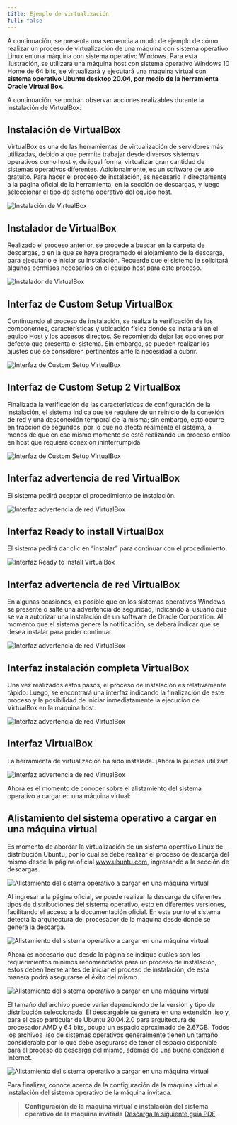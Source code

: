 ```yaml
---
title: Ejemplo de virtualización
full: false
---
```


A continuación, se presenta una secuencia a modo de ejemplo de cómo realizar un proceso de virtualización de una máquina con sistema operativo Linux en una máquina con sistema operativo Windows. Para esta ilustración, se utilizará una máquina host con sistema operativo Windows 10 Home de 64 bits, se virtualizará y ejecutará una máquina virtual con **sistema operativo Ubuntu desktop 20.04, por medio de la herramienta Oracle Virtual Box**.

A continuación, se podrán observar acciones realizables durante la instalación de VirtualBox:

## Instalación de VirtualBox

VirtualBox es una de las herramientas de virtualización de servidores más utilizadas, debido a que permite trabajar desde diversos sistemas operativos como host y, de igual forma, virtualizar gran cantidad de sistemas operativos diferentes. Adicionalmente, es un software de uso gratuito. Para hacer el proceso de instalación, es necesario ir directamente a la página oficial de la herramienta, en la sección de descargas, y luego seleccionar el tipo de sistema operativo del equipo host.

![Instalación de VirtualBox](/images/virtualizacion/013.jpg)

## Instalador de VirtualBox

Realizado el proceso anterior, se procede a buscar en la carpeta de descargas, o en la que se haya programado el alojamiento de la descarga, para ejecutarlo e iniciar su instalación. Recuerde que el sistema le solicitará algunos permisos necesarios en el equipo host para este proceso.

![Instalador de VirtualBox](/images/virtualizacion/014.jpg)

## Interfaz de Custom Setup VirtualBox

Continuando el proceso de instalación, se realiza la verificación de los componentes, características y ubicación física donde se instalará en el equipo Host y los accesos directos. Se recomienda dejar las opciones por defecto que presenta el sistema. Sin embargo, se pueden realizar los ajustes que se consideren pertinentes ante la necesidad a cubrir.

![Interfaz de Custom Setup VirtualBox](/images/virtualizacion/015.jpg)

## Interfaz de Custom Setup 2 VirtualBox

Finalizada la verificación de las características de configuración de la instalación, el sistema indica que se requiere de un reinicio de la conexión de red y una desconexión temporal de la misma; sin embargo, esto ocurre en fracción de segundos, por lo que no afecta realmente el sistema, a menos de que en ese mismo momento se esté realizando un proceso crítico en host que requiera conexión ininterrumpida.

![Interfaz de Custom Setup VirtualBox](/images/virtualizacion/016.jpg)

## Interfaz advertencia de red VirtualBox

El sistema pedirá aceptar el procedimiento de instalación.

![Interfaz advertencia de red VirtualBox](/images/virtualizacion/017.jpg)

## Interfaz Ready to install VirtualBox

El sistema pedirá dar clic en “instalar” para continuar con el procedimiento.

![Interfaz Ready to install VirtualBox](/images/virtualizacion/018.jpg)

## Interfaz advertencia de red VirtualBox

En algunas ocasiones, es posible que en los sistemas operativos Windows se presente o salte una advertencia de seguridad, indicando al usuario que se va a autorizar una instalación de un software de Oracle Corporation. Al momento que el sistema genere la notificación, se deberá indicar que se desea instalar para poder continuar.

![Interfaz advertencia de red VirtualBox](/images/virtualizacion/019.png)

## Interfaz instalación completa VirtualBox

Una vez realizados estos pasos, el proceso de instalación es relativamente rápido. Luego, se encontrará una interfaz indicando la finalización de este proceso y la posibilidad de iniciar inmediatamente la ejecución de VirtualBox en la máquina host.

![Interfaz advertencia de red VirtualBox](/images/virtualizacion/020.jpg)

## Interfaz VirtualBox

La herramienta de virtualización ha sido instalada. ¡Ahora la puedes utilizar!

![Interfaz advertencia de red VirtualBox](/images/virtualizacion/021.jpg)

Ahora es el momento de conocer sobre el alistamiento del sistema operativo a cargar en una máquina virtual:

## Alistamiento del sistema operativo a cargar en una máquina virtual

Es momento de abordar la virtualización de un sistema operativo Linux de distribución Ubuntu, por lo cual se debe realizar el proceso de descarga del mismo desde la página oficial www.ubuntu.com, ingresando a la sección de descargas.

![Alistamiento del sistema operativo a cargar en una máquina virtual](/images/virtualizacion/022.jpg)

Al ingresar a la página oficial, se puede realizar la descarga de diferentes tipos de distribuciones del sistema operativo, esto en diferentes versiones, facilitando el acceso a la documentación oficial. En este punto el sistema detecta la arquitectura del procesador de la máquina desde donde se genera la descarga.

![Alistamiento del sistema operativo a cargar en una máquina virtual](/images/virtualizacion/023.jpg)

Ahora es necesario que desde la página se indique cuáles son los requerimientos mínimos recomendados para un proceso de instalación, estos deben leerse antes de iniciar el proceso de instalación, de esta manera podrá asegurarse el éxito del mismo.

![Alistamiento del sistema operativo a cargar en una máquina virtual](/images/virtualizacion/024.jpg)

El tamaño del archivo puede variar dependiendo de la versión y tipo de distribución seleccionada. El descargable se genera en una extensión .iso y, para el caso particular de Ubuntu 20.04.2.0 para arquitectura de procesador AMD y 64 bits, ocupa un espacio aproximado de 2.67GB. Todos los archivos .iso de sistemas operativos generalmente tienen un tamaño considerable por lo que debe asegurarse de tener el espacio disponible para el proceso de descarga del mismo, además de una buena conexión a Internet.

![Alistamiento del sistema operativo a cargar en una máquina virtual](/images/virtualizacion/025.svg)

Para finalizar, conoce acerca de la configuración de la máquina virtual e instalación del sistema operativo de la máquina invitada.

>**Configuración de la máquina virtual e instalación del sistema operativo de la máquina invitada**
[Descarga la siguiente guía PDF](https://zajuna.sena.edu.co/Repositorio/Titulada/institution/SENA/Tecnologia/228118/Contenido/OVA/CF43//downloads/M5_CF5_Configuraci%C3%B3n-de-la-maquina-virtual.pdf). 




